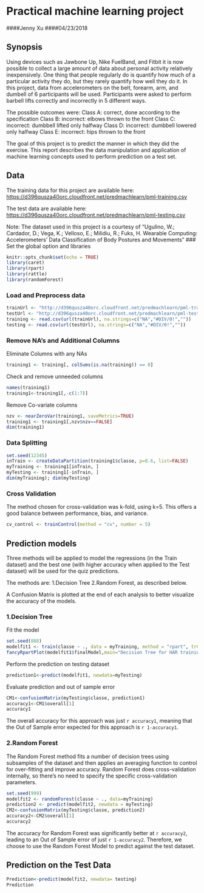 # Practical machine learning project
####Jenny Xu
####04/23/2018

## Synopsis
Using devices such as Jawbone Up, Nike FuelBand, and Fitbit it is now possible to collect a large amount of data about personal activity relatively inexpensively. One thing that people regularly do is quantify how much of a particular activity they do, but they rarely quantify how well they do it. In this project, data from accelerometers on the belt, forearm, arm, and dumbell of 6 participants will be used. Participants were asked to perform barbell lifts correctly and incorrectly in 5 different ways.

The possible outcomes were:
Class A: correct, done according to the specification
Class B: incorrect: elbows thrown to the front
Class C: incorrect: dumbbell lifted only halfway
Class D: incorrect: dumbbell lowered only halfway
Class E: incorrect: hips thrown to the front

The goal of this project is to predict the manner in which they did the exercise. This report describes the data manipulation and application of machine learning concepts used to perform prediction on a test set.

## Data
The training data for this project are available here:
[https://d396qusza40orc.cloudfront.net/predmachlearn/pml-training.csv](https://d396qusza40orc.cloudfront.net/predmachlearn/pml-training.csv)

The test data are available here:
[https://d396qusza40orc.cloudfront.net/predmachlearn/pml-testing.csv](https://d396qusza40orc.cloudfront.net/predmachlearn/pml-testing.csv)

Note: The dataset used in this project is a courtesy of “Ugulino, W.; Cardador, D.; Vega, K.; Velloso, E.; Milidiu, R.; Fuks, H. Wearable Computing: Accelerometers’ Data Classification of Body Postures and Movements”
### Set the global option and libraries
```r
knitr::opts_chunk$set(echo = TRUE)
library(caret)
library(rpart)
library(rattle)
library(randomForest)
```
### Load and Preprocess data
```r
trainUrl <- "http://d396qusza40orc.cloudfront.net/predmachlearn/pml-training.csv"
testUrl <- "http://d396qusza40orc.cloudfront.net/predmachlearn/pml-testing.csv"
training <- read.csv(url(trainUrl), na.strings=c("NA","#DIV/0!",""))
testing <- read.csv(url(testUrl), na.strings=c("NA","#DIV/0!",""))
```
### Remove NA’s and Additional Columns
Eliminate Columns with any NAs
```r
training1 <- training[, colSums(is.na(training)) == 0]
```
Check and remove unneeded columns 
```r
names(training1)
training1<-training1[,-c(1:7)]
```
Remove Co-variate columns
```r
nzv <- nearZeroVar(training1, saveMetrics=TRUE)
training1 <- training1[,nzv$nzv==FALSE]
dim(training1)
```
### Data Splitting
```r
set.seed(12345)
inTrain <- createDataPartition(training1$classe, p=0.6, list=FALSE)
myTraining <- training1[inTrain, ]
myTesting <- training1[-inTrain, ]
dim(myTraining); dim(myTesting)
```
### Cross Validation
The method chosen for cross-validation was k-fold, using k=5. This offers a good balance between performance, bias, and variance.
```r
cv_control <- trainControl(method = "cv", number = 5)
```

## Prediction models
Three methods will be applied to model the regressions (in the Train dataset) and the best one (with higher accuracy when applied to the Test dataset) will be used for the quiz predictions. 

The methods are: 
1.Decision Tree
2.Random Forest, as described below.

A Confusion Matrix is plotted at the end of each analysis to better visualize the accuracy of the models.

### 1.Decision Tree
Fit the model
```r
set.seed(888)
modelfit1 <- train(classe ~ ., data = myTraining, method = "rpart", trControl = cv_control)
fancyRpartPlot(modelfit1$finalModel,main="Decision Tree for HAR training dataset", sub="")
```

Perform the prediction on testing dataset
```r
prediction1<-predict(modelfit1, newdata=myTesting)
```
Evaluate prediction and out of sample error
```r
CM1<-confusionMatrix(myTesting$classe, prediction1)
accuracy1<-CM1$overall[1]
accuracy1
```
The overall accuracy for this approach was just `r accuracy1`, meaning that the Out of Sample error expected for this approach is `r 1-accuracy1`.

### 2.Random Forest
The Random Forest method fits a number of decision trees using subsamples of the dataset and then applies an averaging function to control for over-fitting and improve accuracy. Random Forest does cross-validation internally, so there’s no need to specify the specific cross-validation parameters.
```r
set.seed(999)
modelfit2 <- randomForest(classe ~ ., data=myTraining)
prediction2 <- predict(modelfit2, newdata = myTesting)
CM2<-confusionMatrix(myTesting$classe, prediction2)
accuracy2<-CM2$overall[1]
accuracy2
```
The accuracy for Random Forest was significantly better at `r accuracy2`, leading to an Out of Sample error of just `r 1-accuracy2`.
Therefore, we choose to use the Random Forest Model to predict against the test dataset.

## Prediction on the Test Data
```r
Prediction<-predict(modelfit2, newdata= testing)
Prediction
```
